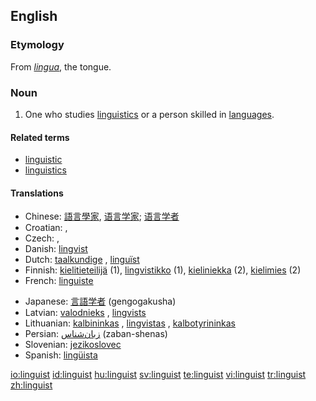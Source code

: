 {{wikipedia|dab=linguist}}
==English==

===Etymology===
From {{L.}} ''[[lingua]]'', the tongue.

===Noun===
{{en-noun}}

# One who studies [[linguistics]] or a person skilled in [[language]]s.

====Related terms====
* [[linguistic]]
* [[linguistics]]

====Translations====
{{trans-top|one who studies linguistics}}
* Chinese: [[語言學家]], [[语言学家]]; [[语言学者]]
* Croatian: {{t-|hr|lingvist|m}}, {{t-|hr|jezikoslovac|m}}
* Czech: {{t-|cs|jazykovědec|m}}, {{t-|cs|lingvista|m}}
* Danish: [[lingvist]] {{m|f}}
* Dutch: [[taalkundige]] {{m|f}}, [[linguïst]] {{m}}
* Finnish: [[kielitieteilijä]] (1), [[lingvistikko]] (1), [[kieliniekka]] (2), [[kielimies]] (2)
* French: [[linguiste]]
{{trans-mid}}
* Japanese: [[言語学者]] (gengogakusha)
* Latvian: [[valodnieks]] {{m}}, [[lingvists]] {{m}}
* Lithuanian: [[kalbininkas]] {{m}}, [[lingvistas]] {{m}}, [[kalbotyrininkas]] {{m}}
* Persian: [[زبان‌شناس]] (zaban-shenas)
* Slovenian: [[jezikoslovec]]
* Spanish: [[lingüista]] {{m|f}}
{{trans-bottom}}

[[io:linguist]]
[[id:linguist]]
[[hu:linguist]]
[[sv:linguist]]
[[te:linguist]]
[[vi:linguist]]
[[tr:linguist]]
[[zh:linguist]]